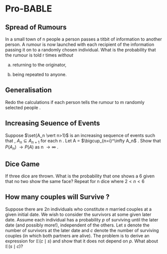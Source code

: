 # Pro-BABLE

:::{.callout-note collapse="false"}
## Spread of Rumours
In a small town of n people a person passes a titbit
of information to another person. A rumour is now launched with each recipient of the information passing it on to a randomly chosen individual. What
is the probability that the rumour is told r times $\textit{without}$ 
 
(a) returning to the originator,
 
(b) being repeated to anyone.

:::{.callout-tip collapse="true"}
## Generalisation

Redo the calculations if
each person tells the rumour to m randomly selected people .
:::
:::

:::{.callout-note collapse="false"}
## Increasing Seuence of Events

 Suppose $\set{A_n \vert n>1}$ is an increasing
 sequence of events such that , $A_n \subseteq A_{n+1}$ for each n . Let A = $\bigcup_{n=i}^\infty A_n$ .  Show that
 $P(A_n)$ $\rightarrow P(A)$ as n $\rightarrow \infty$ .
:::

:::{.callout-note collapse="false"}
## Dice Game

 If three dice are thrown. What is the probability that one shows a
 6 given that no two show the same face? Repeat for n dice where $2 < n < 6$
:::

:::{.callout-note collapse="false"}
## How many couples will Survive ?

Suppose there are $2n$ individuals who constitute $n$ married couples at a given initial date. We wish to consider the survivors at some given later date. Assume each individual has a probability $p$ of surviving until the later date (and possibly more!), independent of the others. Let $s$ denote the number of survivors at the later date and $c$ denote the number of surviving couples (in which both partners are alive). The problem is to derive an expression for $\mathbb{E}(c \mid s)$ and show that it does not depend on $p$. What about $\mathbb{E}(s \mid c)$? 

:::